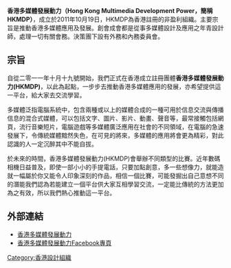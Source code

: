 {{Infobox_Company
|company_name_en  = Hong Kong Multimedia Development Power
|company_name     = 香港多媒體發展動力
|company_logo     = [[File:Hkmdp.jpg|400px]]
|foundation       = 2011年10月19日
|location         = {{HK}}
|industry         = 
|products         = 
|homepage         = http://www.hkmdp.org/
}}
'''香港多媒體發展動力（Hong Kong Multimedia Development Power，簡稱HKMDP）'''，成立於2011年10月19日，HKMDP為香港註冊的非盈利組織。主要宗旨是推動香港多媒體應用及發展。創會成會都是從事多媒體設計及應用之年青設計師，處理一切有關會務。決策團下設有外務和內務委員會。













== 宗旨 ==
自從二零一一年十月十九號開始，我們正式在香港成立註冊團體'''香港多媒體發展動力(HKMDP)'''，以此為起點，一步步去推動香港多媒體應用的發展，亦希望提供這一平台，給大家去交流學習。

多媒體泛指電腦系統中，包含兩種或以上的媒體合成的一種可用於信息交流與傳播信息的混合式媒體，可以包括文字、圖片、影片、動畫、聲音等，最常接觸包括網頁，流行音樂短片，電腦遊戲等多媒體廣泛應用在社會的不同領域，在電腦的急速發展下，令傳統媒體黯然失色，在可見的將來，多媒體的應用將會更為精彩，對此認識的人一定沉醉其中不能自拔。

於未來的時間，香港多媒體發展動力(HKMDP)會舉辦不同類型的比賽。近年數碼相機日益普及，即使一部小小的手提電話，只要加點創意，多一些想像力，就能造就一幅屬於你又能令人印象深刻的作品，相信一個比賽，可能發掘出自己意想不同的潛能我們認為若能建立一個平台供大家互相學習交流，一定能比傳統的方法更加為之有效，所以我們熱心推動這一平台。

==外部連結==
* [https://web.archive.org/web/20130426092242/http://www.hkmdp.org/ 香港多媒體發展動力]
* [http://www.facebook.com/hkmdp.org/ 香港多媒體發展動力Facebook專頁]
[[Category:香港設計組織|Category:香港設計組織]]